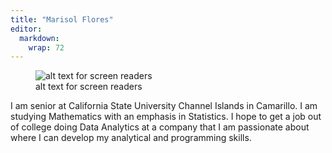 ```yaml
---
title: "Marisol Flores"
editor: 
  markdown: 
    wrap: 72
---
```

![ alt text for screen readers](img/avatar.jpeg "Picture of me at a conference in Denver") 

I am senior at California State University Channel Islands in Camarillo.
I am studying Mathematics with an emphasis in Statistics. I hope to get
a job out of college doing Data Analytics at a company that I am
passionate about where I can develop my analytical and programming
skills.
